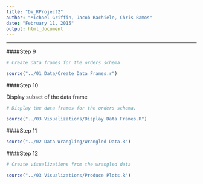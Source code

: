 ```yaml
---
title: "DV_RProject2"
author: "Michael Griffin, Jacob Rachiele, Chris Ramos"
date: "February 11, 2015"
output: html_document
---
```


* * *

####Step 9

```r

# Create data frames for the orders schema.

source("../01 Data/Create Data Frames.r")

```
####Step 10

Display subset of the data frame

```r

# Display the data frames for the orders schema.

source("../03 Visualizations/Display Data Frames.R")

```
####Step 11

```r

source("../02 Data Wrangling/Wrangled Data.R")

```

####Step 12

```r

# Create visualizations from the wrangled data

source("../03 Visualizations/Produce Plots.R")

```